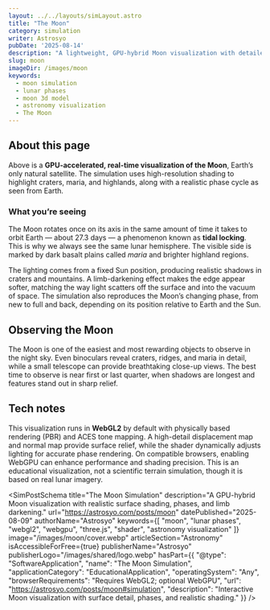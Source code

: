 ```yaml
---
layout: ../../layouts/simLayout.astro
title: "The Moon"
category: simulation
writer: Astrosyo
pubDate: '2025-08-14'
description: "A lightweight, GPU-hybrid Moon visualization with detailed surface shading, realistic phases, and subtle limb darkening."
slug: moon
imageDir: /images/moon
keywords:
  - moon simulation
  - lunar phases
  - moon 3d model
  - astronomy visualization
  - The Moon
---
```



<div class="">
  <p class="Tool-Explanation"></p>

  <div class="sim-stage" aria-label="Moon simulation canvas" id="simulation">
    <SimCanvas slug="moon"/>
  </div>

  <figcaption class="sim-caption"></figcaption></div>

<div class="sim-article">
  <h2 id="about-this-page">About this page</h2>
  <p>
    Above is a <strong>GPU-accelerated, real-time visualization of the Moon</strong>, Earth’s only natural satellite.
    The simulation uses high-resolution shading to highlight craters, maria, and highlands, along with a realistic phase cycle as seen from Earth.
  </p>

  <h3 id="what-youre-seeing">What you’re seeing</h3>
  <p>
    The Moon rotates once on its axis in the same amount of time it takes to orbit Earth — about 27.3 days — a phenomenon known as <strong>tidal locking</strong>.
    This is why we always see the same lunar hemisphere. The visible side is marked by dark basalt plains called <em>maria</em> and brighter highland regions.
  </p>
  <p>
    The lighting comes from a fixed Sun position, producing realistic shadows in craters and mountains.
    A limb-darkening effect makes the edge appear softer, matching the way light scatters off the surface and into the vacuum of space.
    The simulation also reproduces the Moon’s changing phase, from new to full and back, depending on its position relative to Earth and the Sun.
  </p>

  <h2 id="observing-the-moon">Observing the Moon</h2>
  <p>
    The Moon is one of the easiest and most rewarding objects to observe in the night sky.
    Even binoculars reveal craters, ridges, and maria in detail, while a small telescope can provide breathtaking close-up views.
    The best time to observe is near first or last quarter, when shadows are longest and features stand out in sharp relief.
  </p>

  <h2 id="tech-notes">Tech notes</h2>
  <p>
    This visualization runs in <strong>WebGL2</strong> by default with physically based rendering (PBR) and ACES tone mapping.
    A high-detail displacement map and normal map provide surface relief, while the shader dynamically adjusts lighting for accurate phase rendering.
    On compatible browsers, enabling WebGPU can enhance performance and shading precision.
    This is an educational visualization, not a scientific terrain simulation, though it is based on real lunar imagery.
  </p>
</div>

<SimPostSchema
  title="The Moon Simulation"
  description="A GPU-hybrid Moon visualization with realistic surface shading, phases, and limb darkening."
  url="https://astrosyo.com/posts/moon"
  datePublished="2025-08-09"
  authorName="Astrosyo"
  keywords={[
    "moon",
    "lunar phases",
    "webgl2",
    "webgpu",
    "three.js",
    "shader",
    "astronomy visualization"
  ]}
  image="/images/moon/cover.webp"
  articleSection="Astronomy"
  isAccessibleForFree={true}
  publisherName="Astrosyo"
  publisherLogo="/images/shared/logo.webp"
  hasPart={{
    "@type": "SoftwareApplication",
    "name": "The Moon Simulation",
    "applicationCategory": "EducationalApplication",
    "operatingSystem": "Any",
    "browserRequirements": "Requires WebGL2; optional WebGPU",
    "url": "https://astrosyo.com/posts/moon#simulation",
    "description": "Interactive Moon visualization with surface detail, phases, and realistic shading."
  }}
/>
